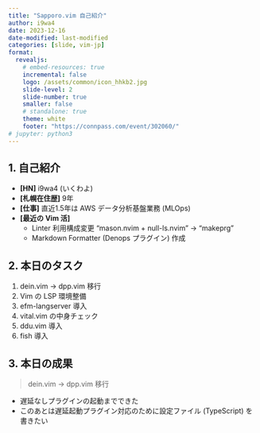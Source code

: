 ```yaml
---
title: "Sapporo.vim 自己紹介"
author: i9wa4
date: 2023-12-16
date-modified: last-modified
categories: [slide, vim-jp]
format:
  revealjs:
    # embed-resources: true
    incremental: false
    logo: /assets/common/icon_hhkb2.jpg
    slide-level: 2
    slide-number: true
    smaller: false
    # standalone: true
    theme: white
    footer: "https://connpass.com/event/302060/"
# jupyter: python3
---
```


## 1. 自己紹介

- **[HN]** i9wa4 (いくわよ)
- **[札幌在住歴]** 9年
- **[仕事]** 直近1.5年は AWS データ分析基盤業務 (MLOps)
- **[最近の Vim 活]**
    - Linter 利用構成変更 "mason.nvim + null-ls.nvim" -> "makeprg"
    - Markdown Formatter (Denops プラグイン) 作成

## 2. 本日のタスク

1. dein.vim -> dpp.vim 移行
1. Vim の LSP 環境整備
1. efm-langserver 導入
1. vital.vim の中身チェック
1. ddu.vim 導入
1. fish 導入

## 3. 本日の成果

> dein.vim -> dpp.vim 移行

- 遅延なしプラグインの起動までできた
- このあとは遅延起動プラグイン対応のために設定ファイル (TypeScript) を書きたい

